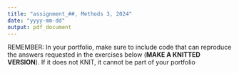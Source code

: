 ```yaml
---
title: "assignment_##, Methods 3, 2024"
date: "yyyy-mm-dd"
output: pdf_document
---
```


REMEMBER: In your portfolio, make sure to include code that can reproduce the answers requested in the exercises below (__MAKE A KNITTED VERSION__). If it does not KNIT, it cannot be part of your portfolio

